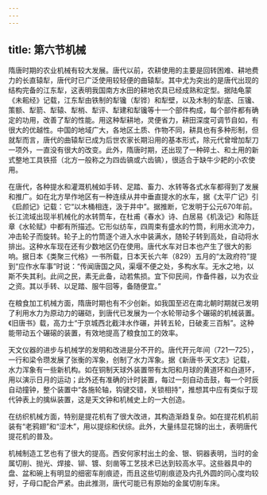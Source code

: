 ```yaml
---
---
---
```

title: 第六节机械
---







隋唐时期的农业机械有较大发展。唐代以前，农耕使用的主要是回转困难、耕地费力的长直辕犁，唐代时已广泛使用较轻便的曲辕犁。其中尤为突出的是唐代出现的结构完备的江东犁，这表明我国南方水田的耕地农具已经成熟和定型。据陆龟蒙《未耜经》记载，江东犁由铁制的犁镵（犁铧）和犁壁，以及木制的犁底、压镵、策额、犁箭、犁辕、犁梢、犁评、犁建和犁镵等十一个部件构成，每个部件都有确定的功用，改善了犁的性能。用这种犁耕地，灵便省力，耕田深度可调节自如，有很大的优越性。中国的地域广大，各地区土质、作物不同，耕具也有多种形制，但就犁而言，唐代的曲辕犁已成为后世农家长期沿用的基本形式，除元代曾增加犁刀一项外，一直没有很大的改变。此外，隋唐时期，还出现了一种碎土、和土用的新式整地工具铁搭（北方一般称之为四齿镐或六齿镐），很适合于缺牛少耙的小农使用。

在唐代，各种提水和灌溉机械如手转、足踏、畜力、水转等各式水车都得到了发展和推广。如在北方旱作地区有一种连续从井中垂直提水的水车，据《太平广记》引《启颜记》记载：它“以木桶相连，汲于井中”。据推断，它发明于公元670年前。长江流域出现半机械化的水转筒车，在杜甫《春水》诗、白居易《机汲记》和陈廷章《水轮赋》中都有所描述。它形似纺车，四周束有盛水的竹筒，利用水流冲力，冲击轮子而旋转。轮子上的竹筒逐个进入水中装满水，随轮子转到高处，自动将水排出。这种水车现在还有少数地区仍在使用。唐代水车对日本也产生了很大的影响。据日本《类聚三代格》一书所载，日本天长六年（829）五月的“太政府符”提到“应作水车事”时说：“传闻唐国之风，渠堰不便之处，多构水车。无水之地，以斯不失其利。此间之民，素无此备，动若焦损。宜下仰民间，作备件器，以为农业之资。其以手转、以足踏、服牛回等，备随便宜。”

在粮食加工机械方面，隋唐时期也有不少创新。如我国至迟在南北朝时期就已发明了利用水力为原动力的碾硙，到唐代已发展为一个水轮带动多个碾磙的机械装置。《旧唐书》载，高力士“于京城西北截沣水作碾，并转五轮，日破麦三百斛”。这种能带动五个碾磙的装置，有效地提高了粮食加工的效率。

天文仪器的进步与机械学的发明和改进是分不开的。唐代开元年间（721—725），一行和梁令瓒发展了张衡的浑象，创制了水力浑象。据《新唐书·天文志》记载，水力浑象有一些新机构。如在铜制天球外装置带有太阳和月球的黄道环和白道环，用以演示日月的运动；此外还有准确的计时装置，每过一刻自动击鼓，每一个时辰自动撞钟，整个装置中“各施轮轴，钩键交错，关锁相持”，推想其中应有类似于现代钟表上的擒纵装置，这是天文钟和机械史上的一大创造。

在纺织机械方面，特别是提花机有了很大改进，其构造渐趋复杂。如在提花机机前装有“老鸦翅”和“涩木”，用以提综和伏综。此外，大量纬显花锦的出土，表明唐代提花机的普及。

机械制造工艺也有了很大的提高。西安何家村出土的金、银、铜器表明，当时的金属切削、抛光、焊接、铆、镀、刻凿等工艺技术已达到较高水平。这些器具中的盘、盆和碗上有明显的细密车削痕迹，而且这些切削痕迹及内孔外圆的同心度均较好，子母口配合严紧。由此推测，唐代可能已有原始的金属切削车床。